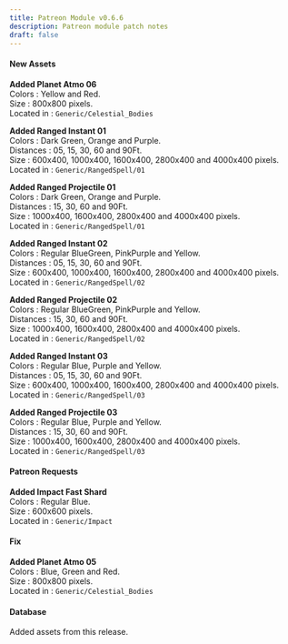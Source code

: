 ```yaml
---
title: Patreon Module v0.6.6
description: Patreon module patch notes
draft: false
---
```


#### New Assets

**Added Planet Atmo 06**  
Colors : Yellow and Red.  
Size : 800x800 pixels.  
Located in : ``Generic/Celestial_Bodies``

**Added Ranged Instant 01**  
Colors : Dark Green, Orange and Purple.  
Distances : 05, 15, 30, 60 and 90Ft.  
Size : 600x400, 1000x400, 1600x400, 2800x400 and 4000x400 pixels.  
Located in : ``Generic/RangedSpell/01``

**Added Ranged Projectile 01**  
Colors : Dark Green, Orange and Purple.  
Distances : 15, 30, 60 and 90Ft.  
Size : 1000x400, 1600x400, 2800x400 and 4000x400 pixels.  
Located in : ``Generic/RangedSpell/01``

**Added Ranged Instant 02**  
Colors : Regular BlueGreen, PinkPurple and Yellow.  
Distances : 05, 15, 30, 60 and 90Ft.  
Size : 600x400, 1000x400, 1600x400, 2800x400 and 4000x400 pixels.  
Located in : ``Generic/RangedSpell/02``

**Added Ranged Projectile 02**  
Colors : Regular BlueGreen, PinkPurple and Yellow.  
Distances : 15, 30, 60 and 90Ft.  
Size : 1000x400, 1600x400, 2800x400 and 4000x400 pixels.  
Located in : ``Generic/RangedSpell/02``

**Added Ranged Instant 03**  
Colors : Regular Blue, Purple and Yellow.  
Distances : 05, 15, 30, 60 and 90Ft.  
Size : 600x400, 1000x400, 1600x400, 2800x400 and 4000x400 pixels.  
Located in : ``Generic/RangedSpell/03``

**Added Ranged Projectile 03**  
Colors : Regular Blue, Purple and Yellow.  
Distances : 15, 30, 60 and 90Ft.  
Size : 1000x400, 1600x400, 2800x400 and 4000x400 pixels.  
Located in : ``Generic/RangedSpell/03``

#### Patreon Requests

**Added Impact Fast Shard**  
Colors : Regular Blue.  
Size : 600x600 pixels.  
Located in : ``Generic/Impact``

#### Fix

**Added Planet Atmo 05**  
Colors : Blue, Green and Red.  
Size : 800x800 pixels.  
Located in : ``Generic/Celestial_Bodies``

#### Database

Added assets from this release.







